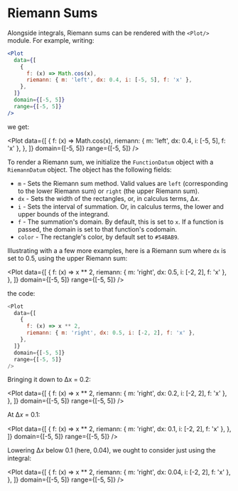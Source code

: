 
<Meta title="Plotters/Riemann Sums" component={Plot} />

# Riemann Sums

Alongside integrals, Riemann sums can be rendered with the `<Plot/>` module. For example, writing:

```jsx
<Plot
  data={[
    {
      f: (x) => Math.cos(x),
      riemann: { m: 'left', dx: 0.4, i: [-5, 5], f: 'x' },
    },
  ]}
  domain={[-5, 5]}
  range={[-5, 5]}
/>
```

we get:

<Plot
  data={[
    {
      f: (x) => Math.cos(x),
      riemann: { m: 'left', dx: 0.4, i: [-5, 5], f: 'x' },
    },
  ]}
  domain={[-5, 5]}
  range={[-5, 5]}
/>

To render a Riemann sum, we initialize the `FunctionDatum` object with a `RiemannDatum` object. The object has the following fields:

- `m` - Sets the Riemann sum method. Valid values are `left` (corresponding to the lower Riemann sum) or `right` (the upper Riemann sum).
- `dx` - Sets the width of the rectangles, or, in calculus terms, Δ𝑥.
- `i` - Sets the interval of summation. Or, in calculus terms, the lower and upper bounds of the integrand.
- `f` - The summation's domain. By default, this is set to `x`. If a function is passed, the domain is set to that function's codomain.
- `color` - The rectangle's color, by default set to `#54BAB9`.

Illustrating with a a few more examples, here is a Riemann sum where `dx` is set to 0.5, using the upper Riemann sum:

<Plot
  data={[
    {
      f: (x) => x ** 2,
      riemann: { m: 'right', dx: 0.5, i: [-2, 2], f: 'x' },
    },
  ]}
  domain={[-5, 5]}
  range={[-5, 5]}
/>

the code:

```javascript
<Plot
  data={[
    {
      f: (x) => x ** 2,
      riemann: { m: 'right', dx: 0.5, i: [-2, 2], f: 'x' },
    },
  ]}
  domain={[-5, 5]}
  range={[-5, 5]}
/>
```

Bringing it down to Δx = 0.2:

<Plot
  data={[
    {
      f: (x) => x ** 2,
      riemann: { m: 'right', dx: 0.2, i: [-2, 2], f: 'x' },
    },
  ]}
  domain={[-5, 5]}
  range={[-5, 5]}
/>

At Δ𝑥 = 0.1:

<Plot
  data={[
    {
      f: (x) => x ** 2,
      riemann: { m: 'right', dx: 0.1, i: [-2, 2], f: 'x' },
    },
  ]}
  domain={[-5, 5]}
  range={[-5, 5]}
/>

Lowering Δ𝑥 below 0.1 (here, 0.04), we ought to consider just using the integral:

<Plot
  data={[
    {
      f: (x) => x ** 2,
      riemann: { m: 'right', dx: 0.04, i: [-2, 2], f: 'x' },
    },
  ]}
  domain={[-5, 5]}
  range={[-5, 5]}
/>
